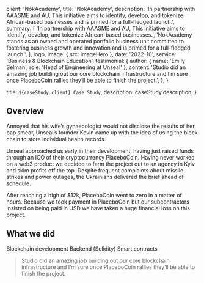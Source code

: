 
  client: 'NokAcademy',
  title: 'NokAcademy',
  description:
    'In partnership with AAASME and AU, This initiative aims to identify, develop, and tokenize African-based businesses and is primed for a full-fledged launch.',
  summary: [
    'In partnership with AAASME and AU, This initiative aims to identify, develop, and tokenize African-based businesses.',
    'NokAcademy stands as an owned and operated portfolio business unit committed to fostering business growth and innovation and is primed for a full-fledged launch.',
  ],
  logo,
  image: { src: imageHero },
  date: '2022-10',
  service: 'Business & Blockchain Education',
  testimonial: {
    author: { name: 'Emily Selman', role: 'Head of Engineering at Unseal' },
    content:
      'Studio did an amazing job building out our core blockchain infrastructure and I’m sure once PlaceboCoin rallies they’ll be able to finish the project.',
  },
}

  title: `${caseStudy.client} Case Study`,
  description: caseStudy.description,
}

## Overview

Annoyed that his wife’s gynaecologist would not disclose the results of her pap smear, Unseal’s founder Kevin came up with the idea of using the block chain to store individual health records.

Unseal approached us early in their development, having just raised funds through an ICO of their cryptocurrency PlaceboCoin. Having never worked on a web3 product we decided to farm the project out to an agency in Kyiv and skim profits off the top. Despite frequent complaints about missile strikes and power outages, the Ukrainians delivered the brief ahead of schedule.

After reaching a high of $12k, PlaceboCoin went to zero in a matter of hours. Because we took payment in PlaceboCoin but our subcontractors insisted on being paid in USD we have taken a huge financial loss on this project.

## What we did

<TagList>
  <TagListItem>Blockchain development</TagListItem>
  <TagListItem>Backend (Solidity)</TagListItem>
  <TagListItem>Smart contracts</TagListItem>
</TagList>

<Blockquote
  author={{ name: 'Emily Selman', role: 'Head of Engineering at Unseal' }}
  image={{ src: imageEmilySelman }}
>
  Studio did an amazing job building out our core blockchain infrastructure and
  I’m sure once PlaceboCoin rallies they’ll be able to finish the project.
</Blockquote>

<StatList>
  <StatListItem value="34%" label="Fewer transactions" />
  <StatListItem value="10%" label="Slower transactions" />
  <StatListItem value="1000ms" label="Transaction latency" />
  <StatListItem value="3" label="Active nodes" />
</StatList>
